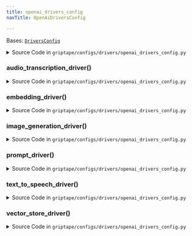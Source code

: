 ```yaml
---
title: openai_drivers_config
navTitle: OpenAiDriversConfig

---
```


<span id="griptape.configs.drivers.openai_drivers_config.OpenAiDriversConfig"></span>

Bases:
 [`DriversConfig`](./#griptape.configs.drivers.DriversConfig "DriversConfig (griptape.configs.drivers.DriversConfig)")

<details><summary>Source Code in <code>griptape&#47;configs&#47;drivers&#47;openai_drivers_config.py</code></summary>

```python
@define
class OpenAiDriversConfig(DriversConfig):
    @lazy_property()
    def prompt_driver(self) -> OpenAiChatPromptDriver:
        return OpenAiChatPromptDriver(model="gpt-4.1")

    @lazy_property()
    def image_generation_driver(self) -> OpenAiImageGenerationDriver:
        return OpenAiImageGenerationDriver(model="dall-e-2", image_size="512x512")

    @lazy_property()
    def embedding_driver(self) -> OpenAiEmbeddingDriver:
        return OpenAiEmbeddingDriver(model="text-embedding-3-small")

    @lazy_property()
    def vector_store_driver(self) -> LocalVectorStoreDriver:
        return LocalVectorStoreDriver(embedding_driver=OpenAiEmbeddingDriver(model="text-embedding-3-small"))

    @lazy_property()
    def text_to_speech_driver(self) -> OpenAiTextToSpeechDriver:
        return OpenAiTextToSpeechDriver(model="tts-1")

    @lazy_property()
    def audio_transcription_driver(self) -> OpenAiAudioTranscriptionDriver:
        return OpenAiAudioTranscriptionDriver(model="whisper-1")
```

</details>

<span id="griptape.configs.drivers.openai_drivers_config.OpenAiDriversConfig.audio_transcription_driver"></span>

### audio_transcription_driver()

<details><summary>Source Code in <code>griptape&#47;configs&#47;drivers&#47;openai_drivers_config.py</code></summary>

```python
@lazy_property()
def audio_transcription_driver(self) -> OpenAiAudioTranscriptionDriver:
    return OpenAiAudioTranscriptionDriver(model="whisper-1")
```

</details>

<span id="griptape.configs.drivers.openai_drivers_config.OpenAiDriversConfig.embedding_driver"></span>

### embedding_driver()

<details><summary>Source Code in <code>griptape&#47;configs&#47;drivers&#47;openai_drivers_config.py</code></summary>

```python
@lazy_property()
def embedding_driver(self) -> OpenAiEmbeddingDriver:
    return OpenAiEmbeddingDriver(model="text-embedding-3-small")
```

</details>

<span id="griptape.configs.drivers.openai_drivers_config.OpenAiDriversConfig.image_generation_driver"></span>

### image_generation_driver()

<details><summary>Source Code in <code>griptape&#47;configs&#47;drivers&#47;openai_drivers_config.py</code></summary>

```python
@lazy_property()
def image_generation_driver(self) -> OpenAiImageGenerationDriver:
    return OpenAiImageGenerationDriver(model="dall-e-2", image_size="512x512")
```

</details>

<span id="griptape.configs.drivers.openai_drivers_config.OpenAiDriversConfig.prompt_driver"></span>

### prompt_driver()

<details><summary>Source Code in <code>griptape&#47;configs&#47;drivers&#47;openai_drivers_config.py</code></summary>

```python
@lazy_property()
def prompt_driver(self) -> OpenAiChatPromptDriver:
    return OpenAiChatPromptDriver(model="gpt-4.1")
```

</details>

<span id="griptape.configs.drivers.openai_drivers_config.OpenAiDriversConfig.text_to_speech_driver"></span>

### text_to_speech_driver()

<details><summary>Source Code in <code>griptape&#47;configs&#47;drivers&#47;openai_drivers_config.py</code></summary>

```python
@lazy_property()
def text_to_speech_driver(self) -> OpenAiTextToSpeechDriver:
    return OpenAiTextToSpeechDriver(model="tts-1")
```

</details>

<span id="griptape.configs.drivers.openai_drivers_config.OpenAiDriversConfig.vector_store_driver"></span>

### vector_store_driver()

<details><summary>Source Code in <code>griptape&#47;configs&#47;drivers&#47;openai_drivers_config.py</code></summary>

```python
@lazy_property()
def vector_store_driver(self) -> LocalVectorStoreDriver:
    return LocalVectorStoreDriver(embedding_driver=OpenAiEmbeddingDriver(model="text-embedding-3-small"))
```

</details>
